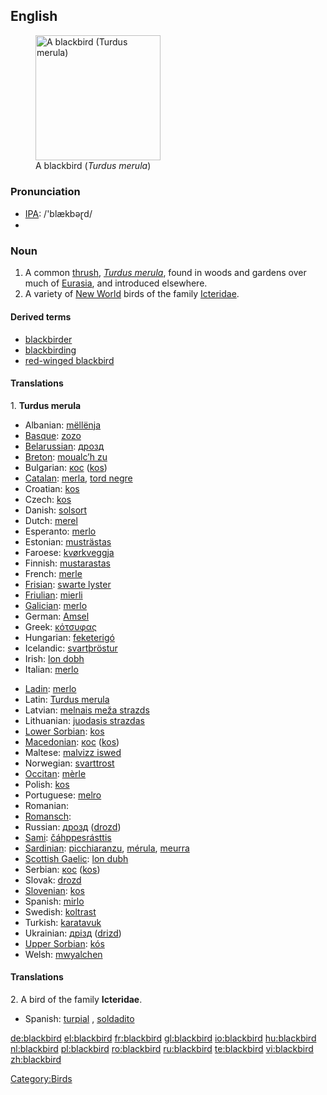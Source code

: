 {{wikipedia}}
{{wikipedia|Icterid}}
==English==
[[Image:Solsort.jpg|thumb|right|200px|A blackbird (''Turdus merula'')]]

===Pronunciation===
*[[w:IPA|IPA]]: /'blækbəɽd/
*{{audio|en-us-blackbird.ogg|Audio (US)}}

===Noun===
{{en-noun}}

# A common [[thrush]], ''[[Turdus merula]]'', found in woods and gardens over much of [[Eurasia]], and introduced elsewhere.
# A variety of [[New World]] birds of the family [[Icteridae]].

====Derived terms====
*[[blackbirder]]
*[[blackbirding]]
*[[red-winged blackbird]]

====Translations====
1. '''Turdus merula'''
{{top}}
*Albanian: [[mëllënja]]
*[[Basque]]: [[zozo]]
*[[Belarussian]]: [[дрозд]]
*[[Breton]]: [[moualc’h zu]]
*Bulgarian: [[кос]] ([[kos]])
*[[Catalan]]: [[merla]], [[tord negre]]
*Croatian: [[kos]]
*Czech: [[kos]]
*Danish: [[solsort]] {{m}}
*Dutch: [[merel]] {{m}}
*Esperanto: [[merlo]]
*Estonian: [[musträstas]]
*Faroese: [[kvørkveggja]]
*Finnish: [[mustarastas]]
*French: [[merle]] {{m}}
*[[Frisian]]: [[swarte lyster]]
*[[Friulian]]: [[mierli]]
*[[Galician]]: [[merlo]]
*German: [[Amsel]] {{f}}
*Greek: [[κότσυφας]] '' ''
*Hungarian: [[feketerigó]]
*Icelandic: [[svartþröstur]]
*Irish: [[lon dobh]]
*Italian: [[merlo]] {{m}}
{{mid}}
*[[Ladin]]: [[merlo]]
*Latin: [[Turdus merula]] '' ''
*Latvian: [[melnais meža strazds]]
*Lithuanian: [[juodasis strazdas]]
*[[Lower Sorbian]]: [[kos]]
*[[Macedonian]]: [[кос]] ([[kos]])
*Maltese: [[malvizz iswed]]
*Norwegian: [[svarttrost]]
*[[Occitan]]: [[mèrle]]
*Polish: [[kos]] '' ''
*Portuguese: [[melro]]
*Romanian: {{t|ro|mierla-neagră|f}}
*[[Romansch]]: {{t|rm|merlotscha|f}}
*Russian: [[дрозд]] ([[drozd]])
*[[Sami]]: [[čáhppesrásttis]]
*[[Sardinian]]: [[picchiaranzu]], [[mérula]], [[meurra]]
*[[Scottish Gaelic]]: [[lon dubh]]
*Serbian: [[кос]] ([[kos]])
*Slovak: [[drozd]]
*[[Slovenian]]: [[kos]]
*Spanish: [[mirlo]] {{m}}
*Swedish: [[koltrast]]
*Turkish: [[karatavuk]]
*Ukrainian: [[дрізд]] ([[drizd]])
*[[Upper Sorbian]]: [[kós]]
*Welsh: [[mwyalchen]]
{{bottom}}

====Translations====
2. A bird of the family '''Icteridae'''.
{{top}}
{{mid}}
*Spanish: [[turpial]] {{m}}, [[soldadito]] {{m}}
{{bottom}}

[[Category:Birds]]

[[de:blackbird]]
[[el:blackbird]]
[[fr:blackbird]]
[[gl:blackbird]]
[[io:blackbird]]
[[hu:blackbird]]
[[nl:blackbird]]
[[pl:blackbird]]
[[ro:blackbird]]
[[ru:blackbird]]
[[te:blackbird]]
[[vi:blackbird]]
[[zh:blackbird]]